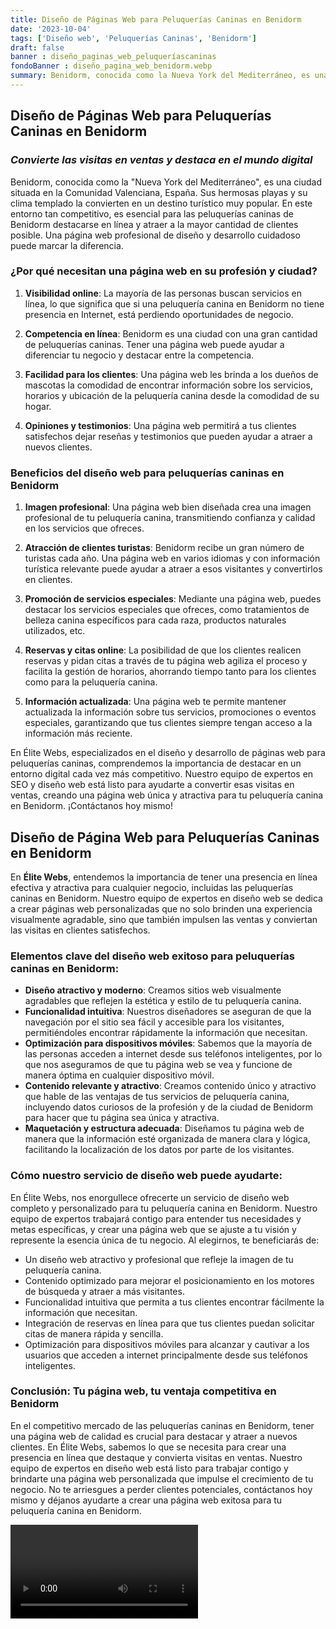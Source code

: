 ```yaml
---
title: Diseño de Páginas Web para Peluquerías Caninas en Benidorm
date: '2023-10-04'
tags: ['Diseño web', 'Peluquerías Caninas', 'Benidorm']
draft: false
banner : diseño_paginas_web_peluqueríascaninas
fondoBanner : diseño_pagina_web_benidorm.webp
summary: Benidorm, conocida como la Nueva York del Mediterráneo, es una ciudad situada en la Comunidad Valenciana, España. Sus hermosas playas y su clima templado la convierten en un destino turístico muy popular. En este entorno tan competitivo, es esencial para las peluquerías caninas de Benidorm destacarse en línea y atraer a la mayor cantidad de clientes posible. Una página web profesional de diseño y desarrollo cuidadoso puede marcar la diferencia.
---
```


## **Diseño de Páginas Web para Peluquerías Caninas en Benidorm**

### *Convierte las visitas en ventas y destaca en el mundo digital*

Benidorm, conocida como la "Nueva York del Mediterráneo", es una ciudad situada en la Comunidad Valenciana, España. Sus hermosas playas y su clima templado la convierten en un destino turístico muy popular. En este entorno tan competitivo, es esencial para las peluquerías caninas de Benidorm destacarse en línea y atraer a la mayor cantidad de clientes posible. Una página web profesional de diseño y desarrollo cuidadoso puede marcar la diferencia.

### **¿Por qué necesitan una página web en su profesión y ciudad?**

1. **Visibilidad online**: La mayoría de las personas buscan servicios en línea, lo que significa que si una peluquería canina en Benidorm no tiene presencia en Internet, está perdiendo oportunidades de negocio.

2. **Competencia en línea**: Benidorm es una ciudad con una gran cantidad de peluquerías caninas. Tener una página web puede ayudar a diferenciar tu negocio y destacar entre la competencia.

3. **Facilidad para los clientes**: Una página web les brinda a los dueños de mascotas la comodidad de encontrar información sobre los servicios, horarios y ubicación de la peluquería canina desde la comodidad de su hogar.

4. **Opiniones y testimonios**: Una página web permitirá a tus clientes satisfechos dejar reseñas y testimonios que pueden ayudar a atraer a nuevos clientes.

### **Beneficios del diseño web para peluquerías caninas en Benidorm**

1. **Imagen profesional**: Una página web bien diseñada crea una imagen profesional de tu peluquería canina, transmitiendo confianza y calidad en los servicios que ofreces.

2. **Atracción de clientes turistas**: Benidorm recibe un gran número de turistas cada año. Una página web en varios idiomas y con información turística relevante puede ayudar a atraer a esos visitantes y convertirlos en clientes.

3. **Promoción de servicios especiales**: Mediante una página web, puedes destacar los servicios especiales que ofreces, como tratamientos de belleza canina específicos para cada raza, productos naturales utilizados, etc.

4. **Reservas y citas online**: La posibilidad de que los clientes realicen reservas y pidan citas a través de tu página web agiliza el proceso y facilita la gestión de horarios, ahorrando tiempo tanto para los clientes como para la peluquería canina.

5. **Información actualizada**: Una página web te permite mantener actualizada la información sobre tus servicios, promociones o eventos especiales, garantizando que tus clientes siempre tengan acceso a la información más reciente.

En Élite Webs, especializados en el diseño y desarrollo de páginas web para peluquerías caninas, comprendemos la importancia de destacar en un entorno digital cada vez más competitivo. Nuestro equipo de expertos en SEO y diseño web está listo para ayudarte a convertir esas visitas en ventas, creando una página web única y atractiva para tu peluquería canina en Benidorm. ¡Contáctanos hoy mismo!

<GifSeo />

<Cta />

## Diseño de Página Web para Peluquerías Caninas en Benidorm

En **Élite Webs**, entendemos la importancia de tener una presencia en línea efectiva y atractiva para cualquier negocio, incluidas las peluquerías caninas en Benidorm. Nuestro equipo de expertos en diseño web se dedica a crear páginas web personalizadas que no solo brinden una experiencia visualmente agradable, sino que también impulsen las ventas y conviertan las visitas en clientes satisfechos.

### Elementos clave del diseño web exitoso para peluquerías caninas en Benidorm:
- **Diseño atractivo y moderno**: Creamos sitios web visualmente agradables que reflejen la estética y estilo de tu peluquería canina.
- **Funcionalidad intuitiva**: Nuestros diseñadores se aseguran de que la navegación por el sitio sea fácil y accesible para los visitantes, permitiéndoles encontrar rápidamente la información que necesitan.
- **Optimización para dispositivos móviles**: Sabemos que la mayoría de las personas acceden a internet desde sus teléfonos inteligentes, por lo que nos aseguramos de que tu página web se vea y funcione de manera óptima en cualquier dispositivo móvil.
- **Contenido relevante y atractivo**: Creamos contenido único y atractivo que hable de las ventajas de tus servicios de peluquería canina, incluyendo datos curiosos de la profesión y de la ciudad de Benidorm para hacer que tu página sea única y atractiva.
- **Maquetación y estructura adecuada**: Diseñamos tu página web de manera que la información esté organizada de manera clara y lógica, facilitando la localización de los datos por parte de los visitantes.

### Cómo nuestro servicio de diseño web puede ayudarte:
En Élite Webs, nos enorgullece ofrecerte un servicio de diseño web completo y personalizado para tu peluquería canina en Benidorm. Nuestro equipo de expertos trabajará contigo para entender tus necesidades y metas específicas, y crear una página web que se ajuste a tu visión y represente la esencia única de tu negocio. Al elegirnos, te beneficiarás de:
- Un diseño web atractivo y profesional que refleje la imagen de tu peluquería canina.
- Contenido optimizado para mejorar el posicionamiento en los motores de búsqueda y atraer a más visitantes.
- Funcionalidad intuitiva que permita a tus clientes encontrar fácilmente la información que necesitan.
- Integración de reservas en línea para que tus clientes puedan solicitar citas de manera rápida y sencilla.
- Optimización para dispositivos móviles para alcanzar y cautivar a los usuarios que acceden a internet principalmente desde sus teléfonos inteligentes.

### Conclusión: Tu página web, tu ventaja competitiva en Benidorm
En el competitivo mercado de las peluquerías caninas en Benidorm, tener una página web de calidad es crucial para destacar y atraer a nuevos clientes. En Élite Webs, sabemos lo que se necesita para crear una presencia en línea que destaque y convierta visitas en ventas. Nuestro equipo de expertos en diseño web está listo para trabajar contigo y brindarte una página web personalizada que impulse el crecimiento de tu negocio. No te arriesgues a perder clientes potenciales, contáctanos hoy mismo y déjanos ayudarte a crear una página web exitosa para tu peluquería canina en Benidorm.

<Video />

<CtaBot job='Peluquerías Caninas' city='Benidorm'/>

<Gmaps query='Benidorm+españa+maps' />